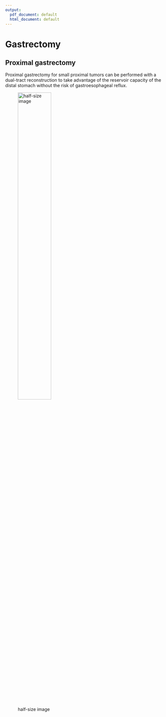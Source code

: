 ```yaml
---
output:
  pdf_document: default
  html_document: default
---
```

# Gastrectomy

## Proximal gastrectomy

Proximal gastrectomy for small proximal tumors can be performed with a dual-tract reconstruction to take advantage of the reservoir capacity of the distal stomach without the risk of gastroesophageal reflux.

![half-size image](images/Double-tract_Q640.jpg){#id .class width=50% height=50%}
